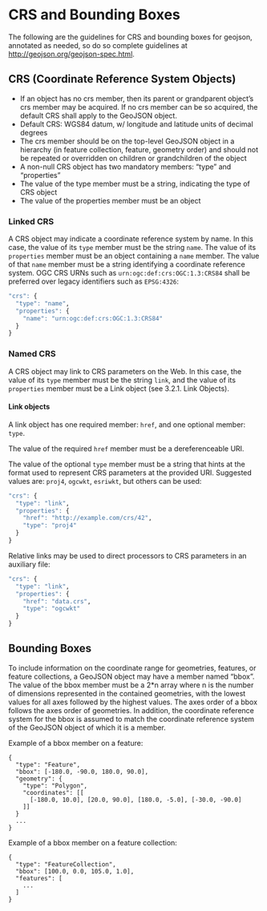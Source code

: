 <!--
%\VignetteEngine{knitr::knitr}
%\VignetteIndexEntry{CRS and Bounding Boxes}
-->



CRS and Bounding Boxes
======================

The following are the guidelines for CRS and bounding boxes for geojson, annotated as needed, so do so complete guidelines at [http://geojson.org/geojson-spec.html](http://geojson.org/geojson-spec.html).

## CRS (Coordinate Reference System Objects)

* If an object has no crs member, then its parent or grandparent object's crs member may be acquired. If no crs member can be so acquired, the default CRS shall apply to the GeoJSON object.
* Default CRS: WGS84 datum, w/ longitude and latitude units of decimal degrees
* The crs member should be on the top-level GeoJSON object in a hierarchy (in feature collection, feature, geometry order) and should not be repeated or overridden on children or grandchildren of the object
* A non-null CRS object has two mandatory members: "type" and "properties"
* The value of the type member must be a string, indicating the type of CRS object
* The value of the properties member must be an object

### Linked CRS

A CRS object may indicate a coordinate reference system by name. In this case, the value of its `type` member must be the string `name`. The value of its `properties` member must be an object containing a `name` member. The value of that `name` member must be a string identifying a coordinate reference system. OGC CRS URNs such as `urn:ogc:def:crs:OGC:1.3:CRS84` shall be preferred over legacy identifiers such as `EPSG:4326`:

```r
"crs": {
  "type": "name",
  "properties": {
    "name": "urn:ogc:def:crs:OGC:1.3:CRS84"
  }
}
```

### Named CRS

A CRS object may link to CRS parameters on the Web. In this case, the value of its `type` member must be the string `link`, and the value of its `properties` member must be a Link object (see 3.2.1. Link Objects).

#### Link objects

A link object has one required member: `href`, and one optional member: `type`.

The value of the required `href` member must be a dereferenceable URI.

The value of the optional `type` member must be a string that hints at the format used to represent CRS parameters at the provided URI. Suggested values are: `proj4`, `ogcwkt`, `esriwkt`, but others can be used:

```r
"crs": {
  "type": "link", 
  "properties": {
    "href": "http://example.com/crs/42",
    "type": "proj4"
  }
}
```
    
Relative links may be used to direct processors to CRS parameters in an auxiliary file:

```r
"crs": {
  "type": "link",
  "properties": {
    "href": "data.crs",
    "type": "ogcwkt"
  }
}
```

## Bounding Boxes

To include information on the coordinate range for geometries, features, or feature collections, a GeoJSON object may have a member named "bbox". The value of the bbox member must be a 2*n array where n is the number of dimensions represented in the contained geometries, with the lowest values for all axes followed by the highest values. The axes order of a bbox follows the axes order of geometries. In addition, the coordinate reference system for the bbox is assumed to match the coordinate reference system of the GeoJSON object of which it is a member.

Example of a bbox member on a feature:

```
{ 
  "type": "Feature",
  "bbox": [-180.0, -90.0, 180.0, 90.0],
  "geometry": {
    "type": "Polygon",
    "coordinates": [[
      [-180.0, 10.0], [20.0, 90.0], [180.0, -5.0], [-30.0, -90.0]
    ]]
  }
  ...
}
```

Example of a bbox member on a feature collection:

```
{ 
  "type": "FeatureCollection",
  "bbox": [100.0, 0.0, 105.0, 1.0],
  "features": [
    ...
  ] 
}
```
